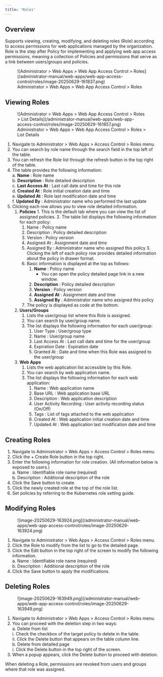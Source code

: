 ```yaml
---
title: 'Roles'
---
```



## Overview

Supports viewing, creating, modifying, and deleting roles (Role) according to access permissions for web applications managed by the organization. Role is the step after Policy for implementing and applying web app access permissions, meaning a collection of Policies and permissions that serve as a link between users/groups and policies.

<figure data-layout="center" data-align="center">
![Administrator &gt; Web Apps &gt; Web App Access Control &gt; Roles](/administrator-manual/web-apps/web-app-access-control/roles/image-20250629-161837.png)
<figcaption>
Administrator &gt; Web Apps &gt; Web App Access Control &gt; Roles
</figcaption>
</figure>


## Viewing Roles

<figure data-layout="center" data-align="center">
![Administrator &gt; Web Apps &gt; Web App Access Control &gt; Roles &gt; List Details](/administrator-manual/web-apps/web-app-access-control/roles/image-20250629-161857.png)
<figcaption>
Administrator &gt; Web Apps &gt; Web App Access Control &gt; Roles &gt; List Details
</figcaption>
</figure>

1. Navigate to Administrator &gt; Web Apps &gt; Access Control &gt; Roles menu.
2. You can search by role name through the search field in the top left of the table.
3. You can refresh the Role list through the refresh button in the top right of the table.
4. The table provides the following information:<br/>a.  **Name**  : Role name<br/>b.  **Description**  : Role detailed description<br/>c.  **Last Access At** : Last call date and time for this role<br/>d.  **Created At** : Role initial creation date and time<br/>e.  **Updated At**  : Role last modification date and time<br/>f.  **Updated By**  : Administrator name who performed the last update
5. Clicking each row allows you to view role detailed information.
    1.   **Policies** 
        1. This is the default tab where you can view the list of assigned policies.
        2. The table list displays the following information for each policy:
            1. Name : Policy name
            2. Description : Policy detailed description
            3. Version : Policy version
            4. Assigned At : Assignment date and time
            5. Assigned By : Administrator name who assigned this policy
        3. Clicking the left of each policy row provides detailed information about the policy in drawer format.
            1. Basic information is displayed at the top as follows:
                1.  **Name**  : Policy name
                    * You can open the policy detailed page link in a new window.
                2.  **Description**  : Policy detailed description
                3.  **Version**  : Policy version
                4.  **Assigned**   **At**  : Assignment date and time
                5.  **Assigned By**  : Administrator name who assigned this policy
            2. The policy is displayed as code at the bottom.
    2.  **Users/Groups** 
        1. Lists the user/group list where this Role is assigned.
        2. You can search by user/group name.
        3. The list displays the following information for each user/group:
            1. User Type : User/group type
            2. Name : User/group name
            3. Last Access At : Last call date and time for the user/group
            4. Expiration Date : Expiration date
            5. Granted At : Date and time when this Role was assigned to the user/group
    3.  **Web Apps** 
        1. Lists the web application list accessible by this Role.
        2. You can search by web application name.
        3. The list displays the following information for each web application:
            1. Name : Web application name
            2. Base URL : Web application base URL
            3. Description : Web application description
            4. User Activity Recording : User activity recording status (On/Off)
            5. Tags : List of tags attached to the web application
            6. Created At : Web application initial creation date and time
            7. Updated At : Web application last modification date and time


## Creating Roles

1. Navigate to Administrator &gt; Web Apps &gt; Access Control &gt; Roles menu.
2. Click the + Create Role button in the top right.
3. Enter the following information for role creation. (All information below is exposed to users.)<br/>a. Name : Identifiable role name (required)<br/>b. Description : Additional description of the role
4. Click the Save button to create.
5. Click the newly created role at the top of the role list.
6. Set policies by referring to the Kubernetes role setting guide.

## Modifying Roles

<figure data-layout="center" data-align="center">
![image-20250629-163924.png](/administrator-manual/web-apps/web-app-access-control/roles/image-20250629-163924.png)
</figure>

1. Navigate to Administrator &gt; Web Apps &gt; Access Control &gt; Roles menu.
2. Click the Role to modify from the list to go to the detailed page.
3. Click the Edit button in the top right of the screen to modify the following information.<br/>a. Name : Identifiable role name (required)<br/>b. Description : Additional description of the role
4. Click the Save button to apply the modifications.

## Deleting Roles

<figure data-layout="center" data-align="center">
![image-20250629-163949.png](/administrator-manual/web-apps/web-app-access-control/roles/image-20250629-163949.png)
</figure>

1. Navigate to Administrator &gt; Web Apps &gt; Access Control &gt; Roles menu.
2. You can proceed with the deletion step in two ways:<br/>a. Delete from list<br/> i. Check the checkbox of the target policy to delete in the table.<br/> ii. Click the Delete button that appears on the table column line.<br/>b. Delete from detailed page<br/> i. Click the Delete button in the top right of the screen.
3. When a popup appears, click the Delete button to proceed with deletion.

<Callout type="important">
When deleting a Role, permissions are revoked from users and groups where that role was assigned.
</Callout>
